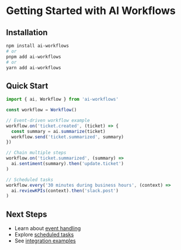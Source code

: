 # Getting Started with AI Workflows

## Installation

```bash
npm install ai-workflows
# or
pnpm add ai-workflows
# or
yarn add ai-workflows
```

## Quick Start

```javascript
import { ai, Workflow } from 'ai-workflows'

const workflow = Workflow()

// Event-driven workflow example
workflow.on('ticket.created', (ticket) => {
  const summary = ai.summarize(ticket)
  workflow.send('ticket.summarized', summary)
})

// Chain multiple steps
workflow.on('ticket.summarized', (summary) =>
  ai.sentiment(summary).then('update.ticket')
)

// Scheduled tasks
workflow.every('30 minutes during business hours', (context) =>
  ai.reviewKPIs(context).then('slack.post')
)
```

## Next Steps

- Learn about [event handling](/workflows/api-reference#events)
- Explore [scheduled tasks](/workflows/api-reference#scheduling)
- See [integration examples](/workflows/examples#integrations)
